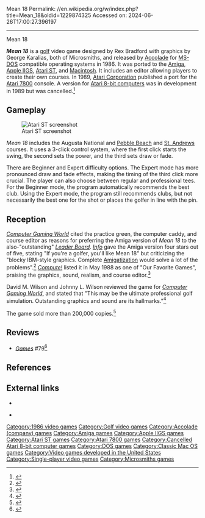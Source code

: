 Mean 18
Permalink: //en.wikipedia.org/w/index.php?title=Mean_18&oldid=1229874325
Accessed on: 2024-06-26T17:00:27.396197



------
Mean 18
{{more citations needed|date=June 2017}}
{{Short description|1986 video game}}

{{Infobox video game
|title = Mean 18
|image = Mean18GolfBoxShotAmiga.jpg
| alt = Mean 18 
|caption = Amiga cover art
|developer = Microsmiths
|publisher = [[Accolade (company)|Accolade]]<br>[[Atari Corporation]]
|designer = Rex Bradford<ref name=giantlist/>
|artist = George Karalias
|released = '''1986:''' Amiga, ST, MS-DOS<br>'''1988:''' Apple IIGS<br>'''1989:''' 7800
|genre = [[Sports video game|Golf]]
|modes = [[Single-player video game|Single-player]]
|platforms = [[MS-DOS]], [[Amiga]], [[Apple IIGS]], [[Atari 7800]], [[Atari ST]], [[Mac (computer)|Mac]]
}}

'''''Mean 18''''' is a [[golf]] video game designed by Rex Bradford with graphics by George Karalias, both of Microsmiths, and released by [[Accolade (company)|Accolade]] for [[MS-DOS]] compatible operating systems in 1986. It was ported to the [[Amiga]], [[Apple IIGS]],  [[Atari ST]], and [[Macintosh]]. It includes an editor allowing players to create their own courses. In 1989, [[Atari Corporation]] published a port for the [[Atari 7800]] console. A version for [[Atari 8-bit computers]] was in development in 1989 but was cancelled.<ref>{{cite web |last=Reichert |first=Matt |title=Mean 18 |website=AtariProtos.com |url=http://www.atariprotos.com/8bit/software/mean18/mean18.htm |accessdate=September 19, 2014}}</ref>

==Gameplay==
[[File:Mean_18_Atari_ST_screenshot.png|thumb|left|Atari ST screenshot]]

''Mean 18'' includes the Augusta National and [[Pebble Beach Golf Links|Pebble Beach]] and [[The Royal and Ancient Golf Club of St Andrews|St. Andrews]] courses. It uses a 3-click control system, where the first click starts the swing, the second sets the power, and the third sets draw or fade.

There are Beginner and Expert difficulty options. The Expert mode has more pronounced draw and fade effects, making the timing of the third click more crucial. The player can also choose between regular and professional tees. For the Beginner mode, the program automatically recommends the best club. Using the Expert mode, the program still recommends clubs, but not necessarily the best one for the shot or places the golfer in line with the pin.

==Reception==
''[[Computer Gaming World]]'' cited the practice green, the computer caddy, and course editor as reasons for preferring the Amiga version of ''Mean 18'' to the also-"outstanding" ''[[Leader Board]]''.{{r|wagner198612}} ''[[Info (magazine)|Info]]'' gave the Amiga version four stars out of five, stating "If you're a golfer, you'll like Mean 18" but criticizing the "blocky IBM-style graphics. Complete [[video game porting|Amigatization]] would solve a lot of the problems".<ref name="info198701amiga">{{Cite magazine |last1=Dunnington |first1=Benn |last2=Brown |first2=Mark R. |last3=Malcolm |first3=Tom |date=January–February 1987 |title=Amiga Gallery |url=https://archive.org/stream/info-magazine-13/Info_Issue_13_1987_Jan-Feb#page/n89/mode/2up |magazine=Info |pages=90–95}}</ref> ''[[Compute!]]'' listed it in May 1988 as one of "Our Favorite Games", praising the graphics, sound, realism, and course editor.<ref name="compute198805">{{cite news | url=https://archive.org/stream/1988-05-compute-magazine/Compute_Issue_096_1988_May#page/n13/mode/2up | title=Our Favorite Games | work=Compute! | date=May 1988 | accessdate=10 November 2013 | pages=12}}</ref>

David M. Wilson and Johnny L. Wilson reviewed the game for ''[[Computer Gaming World]]'', and stated that "This may be the ultimate professional golf simulation. Outstanding graphics and sound are its hallmarks."<ref name="CGW46">{{cite magazine |last1=Wilson |first1=David M. |last2=Wilson |first2=Johnny L. |title=The Boys of Spring: A Computer Sports Survey |magazine=Computer Gaming World |date=April 1988 |volume=1 |issue=46 |pages=12}}</ref>

The game sold more than 200,000 copies.<ref>{{cite web|first=Dan|last=Gutman|url=https://www.newspapers.com/clip/86779640/detroit-free-press/|title=Computer golf way over par|newspaper=[[Detroit Free Press]]|page=16|date=September 3, 1991|accessdate=October 9, 2021|via=[[Newspapers.com]]}}</ref>

==Reviews==
*''[[Games (magazine)|Games]]'' #79<ref>{{cite web | url=https://archive.org/details/games791986september/page/48/mode/2up | title=GAMES Magazine #79 | date=September 1986 }}</ref>

==References==
{{Reflist |refs=
<ref name="wagner198612">{{cite magazine | title=Amiga Preferences | magazine=[[Computer Gaming World]] | issue=33 | date=December 1986 | url=http://www.cgwmuseum.org/galleries/index.php?year=1986&pub=2&id=33 | accessdate=21 May 2016 | last=Wagner | first=Roy | pages=44}}</ref>
<ref name="giantlist">{{cite web |last1=Hague |first1=James |title=The Giant List of Classic Game Programmers |url=https://dadgum.com/giantlist/}}</ref>
}}

==External links==
*{{abime|id=2430}}

*{{moby game|id=/mean-18|name=''Mean 18''}}

[[Category:1986 video games]]
[[Category:Golf video games]]
[[Category:Accolade (company) games]]
[[Category:Amiga games]]
[[Category:Apple IIGS games]]
[[Category:Atari ST games]]
[[Category:Atari 7800 games]]
[[Category:Cancelled Atari 8-bit computer games]]
[[Category:DOS games]]
[[Category:Classic Mac OS games]]
[[Category:Video games developed in the United States]]
[[Category:Single-player video games]]
[[Category:Microsmiths games]]